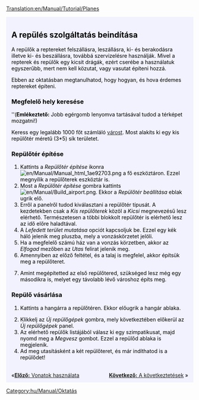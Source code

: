 [[Translation:en/Manual/Tutorial/Planes]]

<div style="padding:.5em 1em 1em 1em; border-top:none; background-color:#f1f2fe; color:#000;">
{{hu/Manual/Tutorial/Oktatás}}
==A repülés szolgáltatás beindítása==
A repülők a reptereket felszállásra, leszállásra, ki- és berakodásra illetve ki- és beszállásra, továbbá szervizelésre használják. Mivel a repterek és repülők egy kicsit drágák, ezért cserébe a használatuk egyszerűbb, mert nem kell közutat, vagy vasutat építeni hozzá.

Ebben az oktatásban megtanulhatod, hogy hogyan, és hova érdemes reptereket építeni.
{{en/Phototable|[[File:en/Manual/Airport s.png]]|Kis repülőtér (3*4)|none}}

===Megfelelő hely keresése===
''('''Emlékeztető:''' Jobb egérgomb lenyomva tartásával tudod a térképet mozgatni!)

Keress egy legalább 1000 főt számláló [[hu/Manual/Települések|várost]]. Most alakíts ki egy kis repülőtér méretű (3*5) sík területet.

===Repülőtér építése===
#Kattints a ''Repülőtér építése'' ikonra [[File:en/Manual/Manual html 1ae92703.png]] a fő eszköztáron. Ezzel megnyílik a repülőterek eszköztár is.
#Most a ''Repülőtér építése'' gombra kattints [[File:en/Manual/Build airport.png]]. Ekkor a ''Repülőtér beállítása'' eblak ugrik elő.
#Erről a panelről tudod kiválasztani a repülőtér típusát. A kezdetekben csak a ''Kis repülőterek'' közöl a ''Kicsi'' megnevezésű lesz elérhető. Természetesen a többi blokkolt repülőtér is elérhető lesz az idő előre haladtával.
#A ''Lefedett terület mutatása'' opciót kapcsoljuk be. Ezzel egy kék háló jelenik meg pluszba, mely a vonzáskörzetet jelöli.
#Ha a megfelelő számú ház van a vonzás körzetben, akkor az ''Elfogad'' mezőben az ''Utas'' felirat jelenik meg.
#Amennyiben az előző feltétel, és a talaj is megfelel, akkor építsük meg a repülőteret.
{{en/Phototable|[[File:en/Manual/Build-airport-3.png|400px]]|Egy a feltételeknek megfelelő hely a repülőterünknek.|none|6=:}}
<ol start="7">
<li>Amint megépítetted az első repülőtered, szükséged lesz még egy másodikra is, melyet egy távolabb lévő városhoz építs meg.
</ol>

===Repülő vásárlása===
#Kattints a hangárra a repülőtéren. Ekkor előugrik a hangár ablaka.
{{en/Phototable|[[File:en/Manual/Step1aircraft.png|400px]]|A hangár ablaka.|none}}
<ol start="2">
<li>Klikkelj az ''Új repülőgépek'' gombra, mely következtében előkerül az ''Új repülőgépek'' panel.
<li>Az elérhető repülők listájából válasz ki egy szimpatikusat, majd nyomd meg a ''Megvesz'' gombot. Ezzel a repülőd ablaka is megjelenik. 
<li>Ad meg utasításként a két repülőteret, és már indíthatod is a repülődet!
</ol>

<br style="clear:both;">
<span style="float: left">&laquo;[[hu/Manual/Tutorial/Vonatok|'''Előző:''' Vonatok használata]]</span>
<span style="float: right">[[en/Oktatás/Következtetések|'''Következő:''' A következtetések]] &raquo;</span>
</div>
[[Category:hu/Manual/Oktatás]]